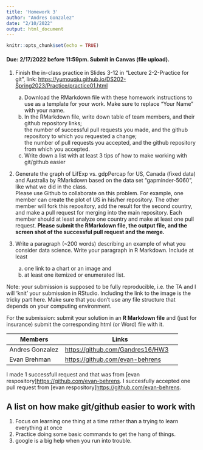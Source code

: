 ---
title: 'Homework 3'
author: "Andres Gonzalez"
date: "2/10/2022"
output: html_document
---

```{r setup, include=FALSE}
knitr::opts_chunk$set(echo = TRUE)
```

#### Due: 2/17/2022 before 11:59pm. Submit in Canvas (file upload).

1.  Finish the in-class practice in Slides 3-12 in "Lecture 2-2-Practice for git", link: <https://yumouqiu.github.io/DS202-Spring2023/Practice/practice01.html>

    a.  Download the RMarkdown file with these homework instructions to use as a template for your work. Make sure to replace "Your Name" with your name.\
    b.  In the RMarkdown file, write down table of team members, and their github repository links;\
        the number of successful pull requests you made, and the github repository to which you requested a change;\
        the number of pull requests you accepted, and the github repository from which you accepted.\
    c.  Write down a list with at least 3 tips of how to make working with git/github easier

2.  Generate the graph of LifExp vs. gdpPercap for US, Canada (fixed data) and Australia by RMarkdown based on the data set "gapminder-5060", like what we did in the class.\
    Please use Github to collaborate on this problem. For example, one member can create the plot of US in his/her repository. The other member will fork this repository, add the result for the second country, and make a pull request for merging into the main repository. Each member should at least analyze one country and make at least one pull request. **Please submit the RMarkdown file, the output file, and the screen shot of the successful pull request and the merge.**

3.  Write a paragraph (\~200 words) describing an example of what you consider data science. Write your paragraph in R Markdown. Include at least

    a.  one link to a chart or an image and
    b.  at least one itemized or enumerated list.

Note: your submission is supposed to be fully reproducible, i.e. the TA and I will 'knit' your submission in RStudio. Including the link to the image is the tricky part here. Make sure that you don't use any file structure that depends on your computing environment.

For the submission: submit your solution in an **R Markdown file** and (just for insurance) submit the corresponding html (or Word) file with it.

| Members         | Links                              |
|-----------------|------------------------------------|
| Andres Gonzalez | <https://github.com/Gandres16/HW3> |
| Evan Brehman    | <https://github.com/evan-behrens>                                  |

I made 1 successfull request and that was from [evan respository]<https://github.com/evan-behrens>.
I succesfully accepted one pull request from [evan respository]<https://github.com/evan-behrens>.

## A list on how make git/github easier to work with
1. Focus on learning one thing at a time rather than a trying to learn everything at once
2. Practice doing some basic commands to get the hang of things.
3. google is a big help when you run into trouble.

